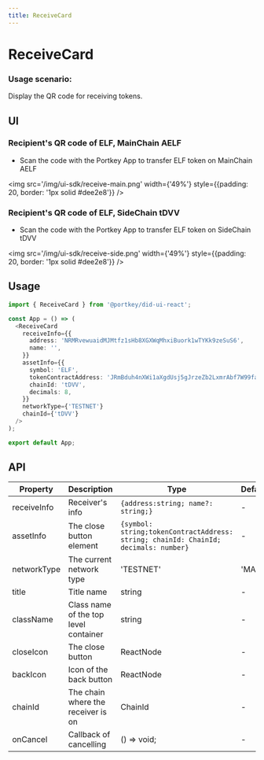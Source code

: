 ```yaml
---
title: ReceiveCard
---
```


# ReceiveCard

### Usage scenario: 
Display the QR code for receiving tokens.

## UI

### Recipient's QR code of ELF, MainChain AELF

- Scan the code with the Portkey App to transfer ELF token on MainChain AELF

<img src='/img/ui-sdk/receive-main.png' width={'49%'} style={{padding: 20, border: '1px solid #dee2e8'}} />

### Recipient's QR code of ELF, SideChain tDVV

- Scan the code with the Portkey App to transfer ELF token on SideChain tDVV

<img src='/img/ui-sdk/receive-side.png' width={'49%'} style={{padding: 20, border: '1px solid #dee2e8'}} />

## Usage

```typescript
import { ReceiveCard } from '@portkey/did-ui-react';

const App = () => (
  <ReceiveCard
    receiveInfo={{
      address: 'NRMRvewuaidMJMtfz1sHb8XGXWqMhxiBuork1wTYKk9zeSuS6',
      name: '',
    }}
    assetInfo={{
      symbol: 'ELF',
      tokenContractAddress: 'JRmBduh4nXWi1aXgdUsj5gJrzeZb2LxmrAbf7W99faZSvoAaE',
      chainId: 'tDVV',
      decimals: 8,
    }}
    networkType={'TESTNET'}
    chainId={'tDVV'}
  />
);

export default App;
```

## API


| Property    | Description                           | Type                                                                                | Default       | Version |
| ----------- | ------------------------------------- | ----------------------------------------------------------------------------------- | ------------- | ------- |
| receiveInfo | Receiver's info                       | `{address:string; name?: string;}`                                                  | -             |         |
| assetInfo   | The close button element              | `{symbol: string;tokenContractAddress: string; chainId: ChainId; decimals: number}` | -             |         |
| networkType | The current network type              | 'TESTNET' | 'MAIN'                                                                  | -             |         |
| title       | Title name                            | string                                                                              | -             |         |
| className   | Class name of the top level container | string                                                                              | -             |         |
| closeIcon   | The close button                      | ReactNode                                                                           | -             |         |
| backIcon    | Icon of the back button               | ReactNode                                                                           | -             |         |
| chainId     | The chain where the receiver is on    | ChainId                                                                             | -             |         |
| onCancel    | Callback of cancelling                | () => void;                                                                         | -             |         |
